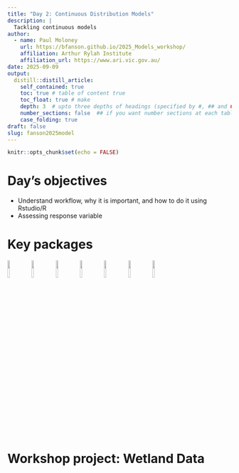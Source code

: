 ```yaml
---
title: "Day 2: Continuous Distribution Models"
description: |
  Tackling continuous models
author:
  - name: Paul Moloney
    url: https://bfanson.github.io/2025_Models_workshop/
    affiliation: Arthur Rylah Institute
    affiliation_url: https://www.ari.vic.gov.au/
date: 2025-09-09
output:
  distill::distill_article:
    self_contained: true
    toc: true # table of content true
    toc_float: true # make 
    depth: 3  # upto three depths of headings (specified by #, ## and ###)
    number_sections: false  ## if you want number sections at each table header
    case_folding: true
draft: false
slug: fanson2025model
---
```


```r
knitr::opts_chunk$set(echo = FALSE)
```

# Day's objectives

-   Understand workflow, why it is important, and how to do it using Rstudio/R
-   Assessing response variable

# Key packages

![](images/tidyverse.png){width="10%"} ![](images/tidyr.png){width="10%"} ![](images/dplyr.png){width="10%"} ![](images/stringr.png){width="10%"} ![](images/lubridate.png){width="10%"} ![](images/readr.png){width="10%"} ![](images/readxl.png){width="10%"}

# Workshop project: Wetland Data



